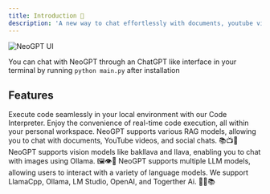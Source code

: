 ```yaml
---
title: Introduction 🤖
description: 'A new way to chat effortlessly with documents, youtube videos,code, and social chats.'
---
```





![NeoGPT UI](./assets/streamlit_ui.png)

You can chat with NeoGPT through an ChatGPT like interface in your terminal by running `python main.py` after installation


## Features
<CardGroup>

<Card title="Code Interpreter" icon="terminal">
    Execute code seamlessly in your local environment with our Code Interpreter. Enjoy the convenience of real-time code execution, all within your personal workspace.
</Card>

<Card title="RAG Magic" icon="computer" href="">
    NeoGPT supports various RAG models, allowing you to chat with documents, YouTube videos, and social chats. 📚📺📱
</Card>

<Card title="Vision" icon="eye" href="">
    NeoGPT supports vision models like bakllava and llava, enabling you to chat with images using Ollama. 🖼️👁️🧠
</Card>

<Card title="LLM Versatility" icon="brain" href="">
    NeoGPT supports multiple LLM models, allowing users to interact with a variety of language models. We support LlamaCpp, Ollama, LM Studio, OpenAI, and Togerther Ai. 🤖🧠📚
</Card>

</CardGroup>